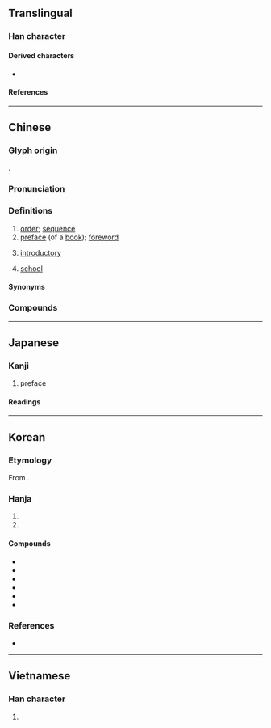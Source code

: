 {{character info}}
==Translingual==

===Han character===
{{Han char|rn=53|rad=广|as=04|sn=7|four=00222|canj=ININ|ids=⿸广予}}

====Derived characters====
* {{l|mul|[[垿]], [[𡜾]], [[𢭸]], [[𨹘]], [[𫸉]], [[𦯅]]}}

====References====
{{Han ref|kx=0343.350|dkj=09253|dj=0653.220|hdz=20875.180|uh=5E8F}}

----

==Chinese==
{{zh-forms}}

===Glyph origin===
{{Han etym}}
{{Han compound|广|予|ls=psc|c1=s|c2=p}}.

===Pronunciation===
{{zh-pron
|m=xù
|m-s=
|c=zeoi6
|c-t=
|g=
|h=pfs=
|j=
|mb=
|md=
|mn=qz:sǐr/tw,xm:sū/twvk,zz:sī
|mn-t=su6
|w=
|x=
|mc=y
|oc=y
|cat=n,a
}}

===Definitions===
{{zh-hanzi}}

# [[order]]; [[sequence]]
# [[preface]] (of a [[book]]); [[foreword]] {{zh-mw|篇}}
#: {{zh-ant|跋}}
# [[introductory]]
# {{zh-o}} [[school]]

====Synonyms====
{{zh-syn-saurus|序文}}

===Compounds===
{{zh-der|序論|層序分明|序言|保全程序|原子序數|分班序齒|原子序|主序星|卷繖花序|循序|大序|庠序|序班|序錄|序跋|序目|序次|序曲|序時帳|序文|序數|序戰|序升|序列|四序|平鋪直序|出言有序|小序|愆序|代序|序幕|孝經序|依序|亂中有序|差序|序齒|寒溫序|序卦|倫序|壽序|主序帶|向心花序|循序漸進|井然有序|本末有序|破邪論序|程序違建|時序|程序法|次序|產銷秩序|拍序|新序|法定程序|穗狀花序|程序控制|程序圖|程序問題|程序修憲|程序|秩序井然|秩序|毛序|社會秩序|班序|短序|有限花序|無限花序|滕王閣序|敦序|流水序|旻序|聚繖花序|蘭亭集序|順序|紛亂無序|蘭亭序|葉序|鴈序|詞序|語序|立法程序|雁序|隱頭花序|膠序|鷺序|長幼有序|繖房花序|紀序|詩序|脫序|肉穗花序|聖教序|輪繖花序|自序|贈序|總狀花序|花序|芳序|逆序|無序|序大:sī-tōa;Min Nan}}

----

==Japanese==

===Kanji===
{{ja-kanji|grade=5|rs=广04}}

# preface

====Readings====
{{ja-readings
|goon=じょ
|kanon=しょ
|kun=つい-で, のべる
}}

----

==Korean==

===Etymology===
From {{der|ko|ltc|-}} {{ltc-l|序}}. {{hanja-hunmong|셔〯|sye|儒學#상34A}}

===Hanja===
{{ko-hanja-search}}
{{ko-hanja|차례|서}}

# {{hanja form of|서|[[sequence]]; [[order]]}}
# {{hanja form of|서|[[preface]]}}

====Compounds====
{{der-top3|Compounds}}
* {{ko-l|서막|序幕}}
* {{ko-l|서장|序章}}
* {{ko-l|순서|循序}}
* {{ko-l|질서|秩序}}
* {{ko-l|서열|序列}}
* {{ko-l|서론|序論}}
{{der-bottom}}

===References===
* {{R:hanjadoc|3069}}

----

==Vietnamese==

===Han character===
{{vi-readings|reading=tựa, tự|rs=广04}}

# {{rfdef|vi|sort=广04}}
